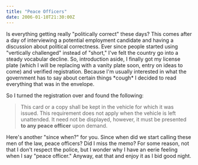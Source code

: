 ```yaml
---
title: "Peace Officers"
date: 2006-01-10T21:30:00Z
---
```


Is everything getting really "politically correct" these days? This comes after a day of interviewing a potential employment candidate and having a discussion about political correctness. Ever since people started using "vertically challenged" instead of "short," I've felt the country go into a steady vocabular decline. So, introduction aside, I finally got my license plate (which I will be replacing with a vanity plate soon, entry on ideas to come) and verified registration. Because I'm usually interested in what the government has to say about certain things \*cough\* I decided to read everything that was in the envelope.

So I turned the registration over and found the following:

> This card or a copy shall be kept in the vehicle for which it was issued. This requirement does not apply when the vehicle is left unattended. It need not be displayed, however, it must be presented **to any peace officer** upon demand.

Here's another "since when?" for you. Since when did we start calling these men of the law, peace officers? Did I miss the memo? For some reason, not that I don't respect the police, but I wonder why I have an eerie feeling when I say "peace officer." Anyway, eat that and enjoy it as I bid good night.

